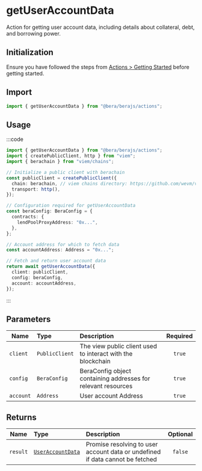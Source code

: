 # getUserAccountData

Action for getting user account data, including details about collateral, debt, and borrowing power.

## Initialization

Ensure you have followed the steps from [Actions > Getting Started](/actions/getting-started) before getting started.

## Import

```ts
import { getUserAccountData } from "@bera/berajs/actions";
```

## Usage

:::code

```ts [example.ts]
import { getUserAccountData } from "@bera/berajs/actions";
import { createPublicClient, http } from "viem";
import { berachain } from "viem/chains";

// Initialize a public client with berachain
const publicClient = createPublicClient({
  chain: berachain, // viem chains directory: https://github.com/wevm/viem/blob/main/src/chains/index.ts
  transport: http(),
});

// Configuration required for getUserAccountData
const beraConfig: BeraConfig = {
  contracts: {
    lendPoolProxyAddress: "0x...",
  },
};

// Account address for which to fetch data
const accountAddress: Address = "0x...";

// Fetch and return user account data
return await getUserAccountData({
  client: publicClient,
  config: beraConfig,
  account: accountAddress,
});
```

:::

## Parameters

| Name     | Type         | Description                                            | Required |
| -------- | :----------- | :----------------------------------------------------- | :------: |
| `client` | `PublicClient` | The view public client used to interact with the blockchain |  `true`  |
| `config` | `BeraConfig` | BeraConfig object containing addresses for relevant resources |  `true`  |
| `account`| `Address`    | User account Address     |  `true`  |

## Returns

| Name                | Type                                                         | Description                                | Optional |
| ------------------- | :----------------------------------------------------------- | :----------------------------------------- | :------: |
| `result`            | [`UserAccountData` ](/types/UserAccountData/)                     | Promise resolving to user account data or undefined if data cannot be fetched | `false`  |


